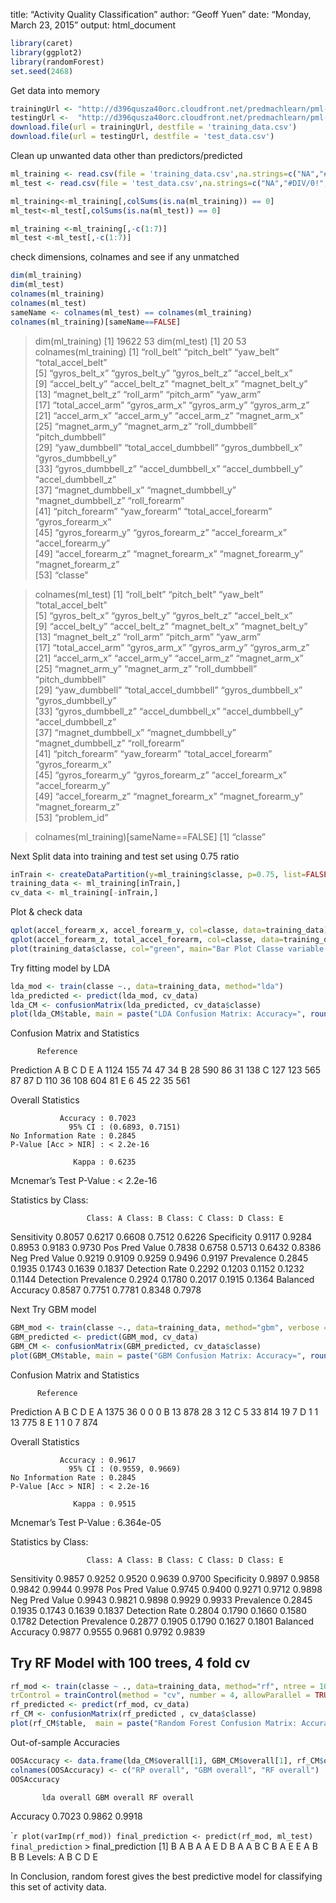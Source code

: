 title: "Activity Quality Classification"
author: "Geoff Yuen"
date: "Monday, March 23, 2015"
output: html_document
```r
library(caret)
library(ggplot2)
library(randomForest) 
set.seed(2468)
```
Get data into memory
```r
trainingUrl <- "http://d396qusza40orc.cloudfront.net/predmachlearn/pml-training.csv"
testingUrl <-  "http://d396qusza40orc.cloudfront.net/predmachlearn/pml-testing.csv"
download.file(url = trainingUrl, destfile = 'training_data.csv')
download.file(url = testingUrl, destfile = 'test_data.csv')
```
Clean up unwanted data other than predictors/predicted
```r
ml_training <- read.csv(file = 'training_data.csv',na.strings=c("NA","#DIV/0!", ""))
ml_test <- read.csv(file = 'test_data.csv',na.strings=c("NA","#DIV/0!", ""))

ml_training<-ml_training[,colSums(is.na(ml_training)) == 0]
ml_test<-ml_test[,colSums(is.na(ml_test)) == 0]

ml_training <-ml_training[,-c(1:7)]
ml_test <-ml_test[,-c(1:7)]
```
check dimensions, colnames and see if any unmatched
```r
dim(ml_training) 
dim(ml_test) 
colnames(ml_training)
colnames(ml_test)
sameName <- colnames(ml_test) == colnames(ml_training)
colnames(ml_training)[sameName==FALSE]
```
> dim(ml_training) 
[1] 19622    53
> dim(ml_test) 
[1] 20 53
> colnames(ml_training)
 [1] "roll_belt"            "pitch_belt"           "yaw_belt"             "total_accel_belt"    
 [5] "gyros_belt_x"         "gyros_belt_y"         "gyros_belt_z"         "accel_belt_x"        
 [9] "accel_belt_y"         "accel_belt_z"         "magnet_belt_x"        "magnet_belt_y"       
[13] "magnet_belt_z"        "roll_arm"             "pitch_arm"            "yaw_arm"             
[17] "total_accel_arm"      "gyros_arm_x"          "gyros_arm_y"          "gyros_arm_z"         
[21] "accel_arm_x"          "accel_arm_y"          "accel_arm_z"          "magnet_arm_x"        
[25] "magnet_arm_y"         "magnet_arm_z"         "roll_dumbbell"        "pitch_dumbbell"      
[29] "yaw_dumbbell"         "total_accel_dumbbell" "gyros_dumbbell_x"     "gyros_dumbbell_y"    
[33] "gyros_dumbbell_z"     "accel_dumbbell_x"     "accel_dumbbell_y"     "accel_dumbbell_z"    
[37] "magnet_dumbbell_x"    "magnet_dumbbell_y"    "magnet_dumbbell_z"    "roll_forearm"        
[41] "pitch_forearm"        "yaw_forearm"          "total_accel_forearm"  "gyros_forearm_x"     
[45] "gyros_forearm_y"      "gyros_forearm_z"      "accel_forearm_x"      "accel_forearm_y"     
[49] "accel_forearm_z"      "magnet_forearm_x"     "magnet_forearm_y"     "magnet_forearm_z"    
[53] "classe"          

> colnames(ml_test)
 [1] "roll_belt"            "pitch_belt"           "yaw_belt"             "total_accel_belt"    
 [5] "gyros_belt_x"         "gyros_belt_y"         "gyros_belt_z"         "accel_belt_x"        
 [9] "accel_belt_y"         "accel_belt_z"         "magnet_belt_x"        "magnet_belt_y"       
[13] "magnet_belt_z"        "roll_arm"             "pitch_arm"            "yaw_arm"             
[17] "total_accel_arm"      "gyros_arm_x"          "gyros_arm_y"          "gyros_arm_z"         
[21] "accel_arm_x"          "accel_arm_y"          "accel_arm_z"          "magnet_arm_x"        
[25] "magnet_arm_y"         "magnet_arm_z"         "roll_dumbbell"        "pitch_dumbbell"      
[29] "yaw_dumbbell"         "total_accel_dumbbell" "gyros_dumbbell_x"     "gyros_dumbbell_y"    
[33] "gyros_dumbbell_z"     "accel_dumbbell_x"     "accel_dumbbell_y"     "accel_dumbbell_z"    
[37] "magnet_dumbbell_x"    "magnet_dumbbell_y"    "magnet_dumbbell_z"    "roll_forearm"        
[41] "pitch_forearm"        "yaw_forearm"          "total_accel_forearm"  "gyros_forearm_x"     
[45] "gyros_forearm_y"      "gyros_forearm_z"      "accel_forearm_x"      "accel_forearm_y"     
[49] "accel_forearm_z"      "magnet_forearm_x"     "magnet_forearm_y"     "magnet_forearm_z"    
[53] "problem_id"        

> colnames(ml_training)[sameName==FALSE]
[1] "classe"

Next Split data into training and test set using 0.75 ratio
```r
inTrain <- createDataPartition(y=ml_training$classe, p=0.75, list=FALSE)
training_data <- ml_training[inTrain,]
cv_data <- ml_training[-inTrain,]
````

Plot & check data 
```r
qplot(accel_forearm_x, accel_forearm_y, col=classe, data=training_data)
qplot(accel_forearm_z, total_accel_forearm, col=classe, data=training_data)
plot(training_data$classe, col="green", main="Bar Plot Classe variable levels within training dataset", xlab="Classe levels", ylab="Frequency")
```

Try fitting model by LDA
````r
lda_mod <- train(classe ~., data=training_data, method="lda")
lda_predicted <- predict(lda_mod, cv_data)
lda_CM <- confusionMatrix(lda_predicted, cv_data$classe)
plot(lda_CM$table, main = paste("LDA Confusion Matrix: Accuracy=", round(lda_CM$overall['Accuracy'], 2)))
````
Confusion Matrix and Statistics

          Reference
Prediction    A    B    C    D    E
         A 1124  155   74   47   34
         B   28  590   86   31  138
         C  127  123  565   87   87
         D  110   36  108  604   81
         E    6   45   22   35  561

Overall Statistics
                                          
               Accuracy : 0.7023          
                 95% CI : (0.6893, 0.7151)
    No Information Rate : 0.2845          
    P-Value [Acc > NIR] : < 2.2e-16       
                                          
                  Kappa : 0.6235          
 Mcnemar's Test P-Value : < 2.2e-16       

Statistics by Class:

                     Class: A Class: B Class: C Class: D Class: E
Sensitivity            0.8057   0.6217   0.6608   0.7512   0.6226
Specificity            0.9117   0.9284   0.8953   0.9183   0.9730
Pos Pred Value         0.7838   0.6758   0.5713   0.6432   0.8386
Neg Pred Value         0.9219   0.9109   0.9259   0.9496   0.9197
Prevalence             0.2845   0.1935   0.1743   0.1639   0.1837
Detection Rate         0.2292   0.1203   0.1152   0.1232   0.1144
Detection Prevalence   0.2924   0.1780   0.2017   0.1915   0.1364
Balanced Accuracy      0.8587   0.7751   0.7781   0.8348   0.7978

Next Try GBM model
````r
GBM_mod <- train(classe ~., data=training_data, method="gbm", verbose = FALSE)
GBM_predicted <- predict(GBM_mod, cv_data)
GBM_CM <- confusionMatrix(GBM_predicted, cv_data$classe)
plot(GBM_CM$table, main = paste("GBM Confusion Matrix: Accuracy=", round(GBM_CM$overall['Accuracy'], 2)))
````
Confusion Matrix and Statistics

          Reference
Prediction    A    B    C    D    E
         A 1375   36    0    0    0
         B   13  878   28    3   12
         C    5   33  814   19    7
         D    1    1   13  775    8
         E    1    1    0    7  874

Overall Statistics
                                          
               Accuracy : 0.9617          
                 95% CI : (0.9559, 0.9669)
    No Information Rate : 0.2845          
    P-Value [Acc > NIR] : < 2.2e-16       
                                          
                  Kappa : 0.9515          
 Mcnemar's Test P-Value : 6.364e-05       

Statistics by Class:

                     Class: A Class: B Class: C Class: D Class: E
Sensitivity            0.9857   0.9252   0.9520   0.9639   0.9700
Specificity            0.9897   0.9858   0.9842   0.9944   0.9978
Pos Pred Value         0.9745   0.9400   0.9271   0.9712   0.9898
Neg Pred Value         0.9943   0.9821   0.9898   0.9929   0.9933
Prevalence             0.2845   0.1935   0.1743   0.1639   0.1837
Detection Rate         0.2804   0.1790   0.1660   0.1580   0.1782
Detection Prevalence   0.2877   0.1905   0.1790   0.1627   0.1801
Balanced Accuracy      0.9877   0.9555   0.9681   0.9792   0.9839

## Try RF Model with 100 trees, 4 fold cv
````r
rf_mod <- train(classe ~ ., data=training_data, method="rf", ntree = 100, 
trControl = trainControl(method = "cv", number = 4, allowParallel = TRUE, verboseIter = TRUE))
rf_predicted <- predict(rf_mod, cv_data)
rf_CM <- confusionMatrix(rf_predicted , cv_data$classe)
plot(rf_CM$table,  main = paste("Random Forest Confusion Matrix: Accuracy=", round(rf_CM$overall['Accuracy'], 2)))
````
Out-of-sample Accuracies
````r
OOSAccuracy <- data.frame(lda_CM$overall[1], GBM_CM$overall[1], rf_CM$overall[1])
colnames(OOSAccuracy) <- c("RP overall", "GBM overall", "RF overall")
OOSAccuracy 
````
           lda overall GBM overall RF overall
Accuracy     0.7023     0.9862     0.9918

````r
plot(varImp(rf_mod))
final_prediction <- predict(rf_mod, ml_test)
final_prediction
```
> final_prediction
 [1] B A B A A E D B A A B C B A E E A B B B
Levels: A B C D E

In Conclusion, random forest gives the best predictive model for classifying this set of activity data. 
